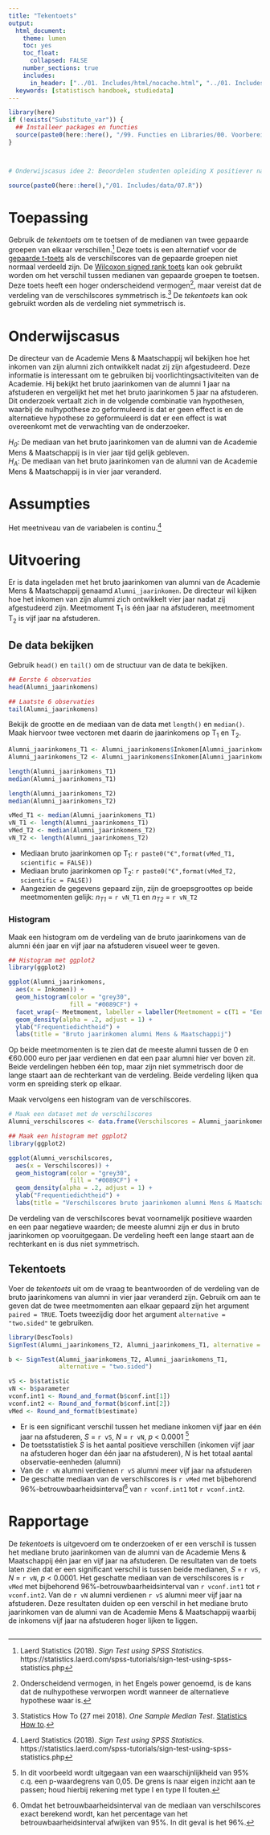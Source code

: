 ```yaml
---
title: "Tekentoets"
output:
  html_document:
    theme: lumen
    toc: yes
    toc_float: 
      collapsed: FALSE 
    number_sections: true
    includes:
      in_header: ["../01. Includes/html/nocache.html", "../01. Includes/html/favicon.html", "../01. Includes/html/analytics.html"]
  keywords: [statistisch handboek, studiedata]
---
```


<!-- ## CLOSEDBLOK: Functies.R -->
```r
library(here)
if (!exists("Substitute_var")) {
  ## Installeer packages en functies
  source(paste0(here::here(), "/99. Functies en Libraries/00. Voorbereidingen.R"), echo = FALSE)
}
```
<!-- ## /CLOSEDBLOK: Functies.R -->

<!-- ## CLOSEDBLOK: CSS -->
<style>
`r htmltools::includeHTML(paste0(here::here(),"/01. Includes/css/Stylesheet_SHHO.css"))`
</style>
<!-- ## /CLOSEDBLOK: CSS -->

<!-- ## CLOSEDBLOK: Header.R -->
```r
```
<!-- ## /CLOSEDBLOK: Header.R -->

<!-- ## CLOSEDBLOK: Status.R -->
```r
```
<!-- ## /CLOSEDBLOK: Status.R -->

```r
# Onderwijscasus idee 2: Beoordelen studenten opleiding X positiever nadat ze met hun tutor hebben gesproken?
```

<!-- ## OPENBLOK: Data-aanmaken.R -->
```r
source(paste0(here::here(),"/01. Includes/data/07.R"))
```
<!-- ## /OPENBLOK: Data-aanmaken.R -->

# Toepassing
Gebruik de *tekentoets* om te toetsen of de medianen van twee gepaarde groepen van elkaar verschillen.[^1] Deze toets is een alternatief voor de [gepaarde t-toets](02-Gepaarde-t-toets-R.html) als de verschilscores van de gepaarde groepen niet normaal verdeeld zijn. De [Wilcoxon signed rank toets](07-Wilcoxon-signed-rank-toets-I-R.html) kan ook gebruikt worden om het verschil tussen medianen van gepaarde groepen te toetsen. Deze toets heeft een hoger onderscheidend vermogen[^2], maar vereist dat de verdeling van de verschilscores symmetrisch is.[^3] De *tekentoets* kan ook gebruikt worden als de verdeling niet symmetrisch is. 

# Onderwijscasus
<div id ="casus">
De directeur van de Academie Mens & Maatschappij wil bekijken hoe het inkomen van zijn alumni zich ontwikkelt nadat zij zijn afgestudeerd. Deze informatie is interessant om te gebruiken bij voorlichtingsactiviteiten van de Academie. Hij bekijkt het bruto jaarinkomen van de alumni 1 jaar na afstuderen en vergelijkt het met het bruto jaarinkomen 5 jaar na afstuderen. 
Dit onderzoek vertaalt zich in de volgende combinatie van hypothesen, waarbij de nulhypothese zo geformuleerd is dat er geen effect is en de alternatieve hypothese zo geformuleerd is dat er een effect is wat overeenkomt met de verwachting van de onderzoeker.

*H~0~*: De mediaan van het bruto jaarinkomen van de alumni van de Academie Mens & Maatschappij is in vier jaar tijd gelijk gebleven.  
*H~A~*: De mediaan van het bruto jaarinkomen van de alumni van de Academie Mens & Maatschappij is in vier jaar veranderd. 
</div>

# Assumpties

Het meetniveau van de variabelen is continu.[^1]


# Uitvoering
<!-- ## TEKSTBLOK: Dataset-inladen.R-->
Er is data ingeladen met het bruto jaarinkomen van alumni van de Academie Mens & Maatschappij genaamd `Alumni_jaarinkomen`. De directeur wil kijken hoe het inkomen van zijn alumni zich ontwikkelt vier jaar nadat zij afgestudeerd zijn. Meetmoment T~1~ is één jaar na afstuderen, meetmoment T~2~ is vijf jaar na afstuderen. 
<!-- ## /TEKSTBLOK: Dataset-inladen.R-->

## De data bekijken
<!-- ## TEKSTBLOK: Data-bekijken.R -->
Gebruik `head()` en `tail()` om de structuur van de data te bekijken.
<!-- ## /TEKSTBLOK: Data-bekijken.R -->

<!-- ## OPENBLOK: Data-bekijken.R -->
```r
## Eerste 6 observaties
head(Alumni_jaarinkomens)

## Laatste 6 observaties
tail(Alumni_jaarinkomens)
```
<!-- ## /OPENBLOK: Data-bekijken.R -->

<!-- ## OPENBLOK: Data-selecteren.R -->
<!-- ## TEKSTBLOK: Data-beschrijven.R-->
Bekijk de grootte en de mediaan  van de data met `length()` en `median()`. Maak hiervoor twee vectoren met daarin de jaarinkomens op T~1~ en T~2~.
<!-- ## /TEKSTBLOK: Data-beschrijven.R-->
<!-- ## OPENBLOK: Data-selecteren.R-->
```r
Alumni_jaarinkomens_T1 <- Alumni_jaarinkomens$Inkomen[Alumni_jaarinkomens$Meetmoment == "T1"]
Alumni_jaarinkomens_T2 <- Alumni_jaarinkomens$Inkomen[Alumni_jaarinkomens$Meetmoment == "T2"]
```
<!-- ## /OPENBLOK: Data-selecteren.R-->

<div class="col-container">
  <div class="col">
<!-- ## OPENBLOK: Data-beschrijven-1.R -->
```r
length(Alumni_jaarinkomens_T1)
median(Alumni_jaarinkomens_T1)
```
<!-- ## /OPENBLOK: Data-beschrijven-1.R -->
  </div>
  <div class="col">
<!-- ## OPENBLOK: Data-beschrijven-2.R -->
```r
length(Alumni_jaarinkomens_T2)
median(Alumni_jaarinkomens_T2)
```
<!-- ## /OPENBLOK: Data-beschrijven-2.R -->
  </div>
</div>
<!-- ## CLOSEDBLOK: Data-beschrijven-2.R -->
```r
vMed_T1 <- median(Alumni_jaarinkomens_T1)
vN_T1 <- length(Alumni_jaarinkomens_T1)
vMed_T2 <- median(Alumni_jaarinkomens_T2)
vN_T2 <- length(Alumni_jaarinkomens_T2)
```
<!-- ## /CLOSEDBLOK: Data-beschrijven-2.R -->
<!-- ## TEKSTBLOK: Data-beschrijven.R-->
* Mediaan bruto jaarinkomen op T~1~: `r paste0("€",format(vMed_T1, scientific = FALSE))` 
* Mediaan bruto jaarinkomen op T~2~: `r paste0("€",format(vMed_T2, scientific = FALSE))` 
* Aangezien de gegevens gepaard zijn, zijn de groepsgroottes op beide meetmomenten gelijk: *n~T1~* = `r vN_T1` en *n~T2~* = `r vN_T2`
<!-- ## /TEKSTBLOK: Data-beschrijven.R-->


### Histogram

Maak een histogram om de verdeling van de bruto jaarinkomens van de alumni één jaar en vijf jaar na afstuderen visueel weer te geven.

<!-- ## OPENBLOK: Histogram1.R -->
```r
## Histogram met ggplot2
library(ggplot2)

ggplot(Alumni_jaarinkomens,
  aes(x = Inkomen)) +
  geom_histogram(color = "grey30",
                 fill = "#0089CF") +
  facet_wrap(~ Meetmoment, labeller = labeller(Meetmoment = c(T1 = "Een jaar na afstudereren", T2 = "Vijf jaar na afstuderen"))) +
  geom_density(alpha = .2, adjust = 1) +
  ylab("Frequentiedichtheid") +
  labs(title = "Bruto jaarinkomen alumni Mens & Maatschappij")
```
<!-- ## /OPENBLOK: Histogram1.R -->

Op beide meetmomenten is te zien dat de meeste alumni tussen de 0 en €60.000 euro per jaar verdienen en dat een paar alumni hier ver boven zit. Beide verdelingen hebben één top, maar zijn niet symmetrisch door de lange staart aan de rechterkant van de verdeling. Beide verdeling lijken qua vorm en spreiding sterk op elkaar.

Maak vervolgens een histogram van de verschilscores.

<!-- ## OPENBLOK: Histogram2.R -->
```r
# Maak een dataset met de verschilscores
Alumni_verschilscores <- data.frame(Verschilscores = Alumni_jaarinkomens$Inkomen[Alumni_jaarinkomens$Meetmoment == "T2"] - Alumni_jaarinkomens$Inkomen[Alumni_jaarinkomens$Meetmoment == "T1"])

## Maak een histogram met ggplot2
library(ggplot2)

ggplot(Alumni_verschilscores,
  aes(x = Verschilscores)) +
  geom_histogram(color = "grey30",
                 fill = "#0089CF") +
  geom_density(alpha = .2, adjust = 1) +
  ylab("Frequentiedichtheid") +
  labs(title = "Verschilscores bruto jaarinkomen alumni Mens & Maatschappij")
```
<!-- ## /OPENBLOK: Histogram2.R -->

De verdeling van de verschilscores bevat voornamelijk positieve waarden en een paar negatieve waarden; de meeste alumni zijn er dus in bruto jaarinkomen op vooruitgegaan. De verdeling heeft een lange staart aan de rechterkant en is dus niet symmetrisch. 



## Tekentoets
<!-- ## TEKSTBLOK: Wilcoxon-signed-rank-toets.R -->
Voer de *tekentoets* uit om de vraag te beantwoorden of de verdeling van de bruto jaarinkomens van alumni in vier jaar veranderd zijn. Gebruik om aan te geven dat de twee meetmomenten aan elkaar gepaard zijn het argument `paired = TRUE`.  Toets tweezijdig door het argument `alternative = "two.sided"` te gebruiken.
<!-- ## /TEKSTBLOK: Wilcoxon-signed-rank-toets.R -->

<!-- ## OPENBLOK: Wilcoxon-signed-rank-toets.R -->
```r
library(DescTools)
SignTest(Alumni_jaarinkomens_T2, Alumni_jaarinkomens_T1, alternative = "two.sided")
```
<!-- ## /OPENBLOK: Wilcoxon-signed-rank-toets.R -->




<!-- ## CLOSEDBLOK: Wilcoxon-signed-rank-toets.R -->
```r
b <- SignTest(Alumni_jaarinkomens_T2, Alumni_jaarinkomens_T1, 
              alternative = "two.sided")

vS <- b$statistic
vN <- b$parameter
vconf.int1 <- Round_and_format(b$conf.int[1])
vconf.int2 <- Round_and_format(b$conf.int[2])
vMed <- Round_and_format(b$estimate)
```
<!-- ## /CLOSEDBLOK: Wilcoxon-signed-rank-toets.R -->
<!-- ## TEKSTBLOK: Wilcoxon-signed-rank-toets.R -->
* Er is een significant verschil tussen het mediane inkomen vijf jaar en één jaar na afstuderen, *S* = `r vS`, *N* = `r vN`, *p* < 0.0001 [^4]
* De toetsstatistiek *S* is het aantal positieve verschillen (inkomen vijf jaar na afstuderen hoger dan één jaar na afstuderen), *N* is het totaal aantal observatie-eenheden (alumni)
* Van de `r vN` alumni verdienen `r vS` alumni meer vijf jaar na afstuderen
* De geschatte mediaan van de verschilscores is `r vMed` met bijbehorend 96%-betrouwbaarheidsinterval[^5] van `r vconf.int1` tot `r vconf.int2`.

<!-- ## /TEKSTBLOK: Wilcoxon-signed-rank-toets.R -->

# Rapportage
<!-- ## TEKSTBLOK: Rapportage.R -->

De *tekentoets* is uitgevoerd om te onderzoeken of er een verschil is tussen het mediane bruto jaarinkomen van de alumni van de Academie Mens & Maatschappij één jaar en vijf jaar na afstuderen. De resultaten van de toets laten zien dat er een significant verschil is tussen beide medianen, *S* = `r vS`, *N* = `r vN`, *p* < 0.0001. Het geschatte mediaan van de verschilscores is `r vMed` met bijbehorend 96%-betrouwbaarheidsinterval van `r vconf.int1` tot `r vconf.int2`. Van de `r vN` alumni verdienen `r vS` alumni meer vijf jaar na afstuderen. Deze resultaten duiden op een verschil in het mediane bruto jaarinkomen van de alumni van de Academie Mens & Maatschappij waarbij de inkomens vijf jaar na afstuderen hoger lijken te liggen.
<!-- ## /TEKSTBLOK: Rapportage.R -->

<!-- ## CLOSEDBLOK: Footer.R -->
```r
```
<!-- ## /CLOSEDBLOK: Footer.R -->

[^1]: Laerd Statistics (2018). *Sign Test using SPSS Statistics*. https://statistics.laerd.com/spss-tutorials/sign-test-using-spss-statistics.php
[^2]: Onderscheidend vermogen, in het Engels power genoemd, is de kans dat de nulhypothese verworpen wordt wanneer de alternatieve hypothese waar is.
[^3]: Statistics How To (27 mei 2018). *One Sample Median Test*. [Statistics How to](https://www.statisticshowto.datasciencecentral.com/one-sample-median-test/).
[^4]: In dit voorbeeld wordt uitgegaan van een waarschijnlijkheid van 95% c.q. een p-waardegrens van 0,05. De grens is naar eigen inzicht aan te passen; houd hierbij rekening met type I en type II fouten.
[^5]: Omdat het betrouwbaarheidsinterval van de mediaan van verschilscores exact berekend wordt, kan het percentage van het betrouwbaarheidsinterval afwijken van 95%. In dit geval is het 96%.



